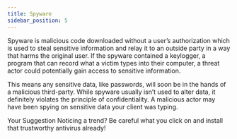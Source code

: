 ```yaml
---
title: Spyware
sidebar_position: 5
---
```


Spyware is malicious code downloaded without a user’s authorization which is used to steal sensitive information and relay it to an outside party in a way that harms the original user. If the spyware contained a keylogger, a program that can record what a victim types into their computer, a threat actor could potentially gain access to sensitive information.

This means any sensitive data, like passwords, will soon be in the hands of a malicious third-party. While spyware usually isn’t used to alter data, it definitely violates the principle of confidentiality. A malicious actor may have been spying on sensitive data your client was typing.

Your Suggestion
Noticing a trend? Be careful what you click on and install that trustworthy antivirus already!